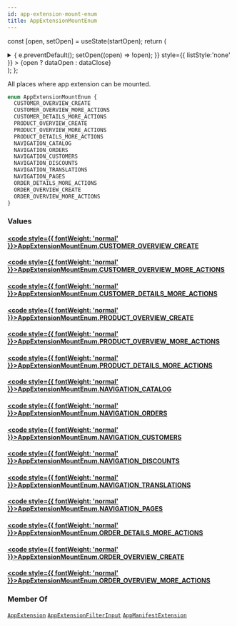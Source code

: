 ```yaml
---
id: app-extension-mount-enum
title: AppExtensionMountEnum
---
```






const [open, setOpen] = useState(startOpen);
return (
<details {...(open ? { open: true } : {})} className="details" style={{ border:'none', boxShadow:'none', background:'var(--ifm-background-color)' }}>
<summary
onClick={(e) => {
e.preventDefault();
setOpen((open) => !open);
}}
style={{ listStyle:'none' }} >
{open ? dataOpen : dataClose}
</summary>
{open && children}
</details>
);
};

All places where app extension can be mounted.

```graphql
enum AppExtensionMountEnum {
  CUSTOMER_OVERVIEW_CREATE
  CUSTOMER_OVERVIEW_MORE_ACTIONS
  CUSTOMER_DETAILS_MORE_ACTIONS
  PRODUCT_OVERVIEW_CREATE
  PRODUCT_OVERVIEW_MORE_ACTIONS
  PRODUCT_DETAILS_MORE_ACTIONS
  NAVIGATION_CATALOG
  NAVIGATION_ORDERS
  NAVIGATION_CUSTOMERS
  NAVIGATION_DISCOUNTS
  NAVIGATION_TRANSLATIONS
  NAVIGATION_PAGES
  ORDER_DETAILS_MORE_ACTIONS
  ORDER_OVERVIEW_CREATE
  ORDER_OVERVIEW_MORE_ACTIONS
}
```

### Values

#### [<code style={{ fontWeight: 'normal' }}>AppExtensionMountEnum.<b>CUSTOMER_OVERVIEW_CREATE</b></code>](#)

#### [<code style={{ fontWeight: 'normal' }}>AppExtensionMountEnum.<b>CUSTOMER_OVERVIEW_MORE_ACTIONS</b></code>](#)

#### [<code style={{ fontWeight: 'normal' }}>AppExtensionMountEnum.<b>CUSTOMER_DETAILS_MORE_ACTIONS</b></code>](#)

#### [<code style={{ fontWeight: 'normal' }}>AppExtensionMountEnum.<b>PRODUCT_OVERVIEW_CREATE</b></code>](#)

#### [<code style={{ fontWeight: 'normal' }}>AppExtensionMountEnum.<b>PRODUCT_OVERVIEW_MORE_ACTIONS</b></code>](#)

#### [<code style={{ fontWeight: 'normal' }}>AppExtensionMountEnum.<b>PRODUCT_DETAILS_MORE_ACTIONS</b></code>](#)

#### [<code style={{ fontWeight: 'normal' }}>AppExtensionMountEnum.<b>NAVIGATION_CATALOG</b></code>](#)

#### [<code style={{ fontWeight: 'normal' }}>AppExtensionMountEnum.<b>NAVIGATION_ORDERS</b></code>](#)

#### [<code style={{ fontWeight: 'normal' }}>AppExtensionMountEnum.<b>NAVIGATION_CUSTOMERS</b></code>](#)

#### [<code style={{ fontWeight: 'normal' }}>AppExtensionMountEnum.<b>NAVIGATION_DISCOUNTS</b></code>](#)

#### [<code style={{ fontWeight: 'normal' }}>AppExtensionMountEnum.<b>NAVIGATION_TRANSLATIONS</b></code>](#)

#### [<code style={{ fontWeight: 'normal' }}>AppExtensionMountEnum.<b>NAVIGATION_PAGES</b></code>](#)

#### [<code style={{ fontWeight: 'normal' }}>AppExtensionMountEnum.<b>ORDER_DETAILS_MORE_ACTIONS</b></code>](#)

#### [<code style={{ fontWeight: 'normal' }}>AppExtensionMountEnum.<b>ORDER_OVERVIEW_CREATE</b></code>](#)

#### [<code style={{ fontWeight: 'normal' }}>AppExtensionMountEnum.<b>ORDER_OVERVIEW_MORE_ACTIONS</b></code>](#)

### Member Of

[`AppExtension`](../../../api-reference/apps/objects/app-extension.mdx) <Badge class="badge badge--secondary" text="object"/><Bullet />[`AppExtensionFilterInput`](../../../api-reference/apps/inputs/app-extension-filter-input.mdx) <Badge class="badge badge--secondary" text="input"/><Bullet />[`AppManifestExtension`](../../../api-reference/apps/objects/app-manifest-extension.mdx) <Badge class="badge badge--secondary" text="object"/>
